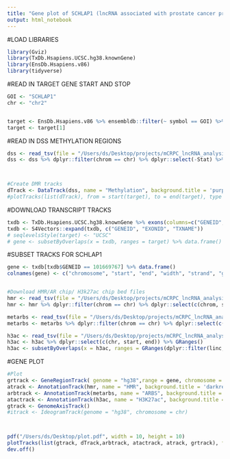 ```yaml
---
title: "Gene plot of SCHLAP1 (lncRNA associated with prostate cancer progression) - Figure 3"
output: html_notebook
---
```


#LOAD LIBRARIES
```r
library(Gviz)
library(TxDb.Hsapiens.UCSC.hg38.knownGene)
library(EnsDb.Hsapiens.v86)
library(tidyverse)
```



#READ IN TARGET GENE START AND STOP
```r
GOI <- "SCHLAP1"
chr <- "chr2"


target <- EnsDb.Hsapiens.v86 %>% ensembldb::filter(~ symbol == GOI) %>% genes()
target <- target[1]


```


#READ IN DSS METHYLATION REGIONS
```r


dss <- read_tsv(file = "/Users/ds/Desktop/projects/mCRPC_lncRNA_analysis//results/DSS_mCPRC_PRAD.bed", col_names = c("chrom", "start", "end", "Diff", "Stat"))
dss <- dss %>% dplyr::filter(chrom == chr) %>% dplyr::select(-Stat) %>% mutate(Diff = Diff * 100) %>% GRanges()



#Create DMR tracks
dTrack <- DataTrack(dss, name = "Methylation", background.title = 'purple4', fill = 'purple4')
#plotTracks(list(dTrack), from = start(target), to = end(target), type = c("histogram"), ylim = c(-30,0))

```



#DOWNLOAD TRANSCRIPT TRACKS
```r
txdb <- TxDb.Hsapiens.UCSC.hg38.knownGene %>% exons(columns=c("GENEID", "EXONID", "TXNAME" ))
txdb <- S4Vectors::expand(txdb, c("GENEID", "EXONID", "TXNAME"))
# seqlevelsStyle(target) <- "UCSC"
# gene <- subsetByOverlaps(x = txdb, ranges = target) %>% data.frame()
```


#SUBSET TRACKS FOR SCHLAP1
```r
gene <- txdb[txdb$GENEID == 101669767] %>% data.frame()
colnames(gene) <- c("chromosome", "start", "end", "width", "strand", "gene", "exon", "transcript")


#Download HMR/AR chip/ H3k27ac chip bed files
hmr <- read_tsv(file = "/Users/ds/Desktop/projects/mCRPC_lncRNA_analysis/data/hmr.bed", col_names  = c("chrom", "start", "end"))
hmr <- hmr %>% dplyr::filter(chrom == chr) %>% dplyr::select(c(chrom, start, end)) %>% GRanges()

metarbs <- read_tsv(file = "/Users/ds/Desktop/projects/mCRPC_lncRNA_analysis/data/AR.chip.hg38.bed", col_names = c("chrom", "start", "end"))
metarbs <- metarbs %>% dplyr::filter(chrom == chr) %>% dplyr::select(c(chrom, start, end)) %>% GRanges()

h3ac <- read_tsv(file = "/Users/ds/Desktop/projects/mCRPC_lncRNA_analysis/data/H3K27ac.chip.hg38.bed", col_names = c("chr", "start", "end"))
h3ac <- h3ac %>% dplyr::select(c(chr, start, end)) %>% GRanges()
h3ac <- subsetByOverlaps(x = h3ac, ranges = GRanges(dplyr::filter(linc, gene.name == "SCHLAP1")))

```


#GENE PLOT
```r


#Plot
grtrack <- GeneRegionTrack( genome = "hg38",range = gene, chromosome = chr , name = GOI, transcriptAnnotation = "transcript", background.panel = "lightyellow", background.title = 'navy', fill = 'navy', stacking = "squish", col = 'navy')
atrack <- AnnotationTrack(hmr, name = "HMR", background.title = 'darkred',  background.panel ="lightgrey", fill ='darkred', col = 'darkred')
arbtrack <- AnnotationTrack(metarbs, name = "ARBS", background.title = 'darkgreen' , background.panel = "lightgrey", fill = 'darkgreen', col = 'darkgreen')
atactrack <- AnnotationTrack(h3ac, name = "H3K27ac", background.title = 'black' , background.panel = "lightgrey", fill = 'black', col = 'black')
gtrack <- GenomeAxisTrack()
#itrack <- IdeogramTrack(genome = "hg38", chromosome = chr)



pdf("/Users/ds/Desktop/plot.pdf", width = 10, height = 10)
plotTracks(list(gtrack, dTrack,arbtrack, atactrack, atrack, grtrack), from = start(target), to = end(target), type = "histogram",ylim = c(-30,0), cex.title = 1.3, sizes=c(1,2,1,1,1,1))
dev.off()   
           


```



